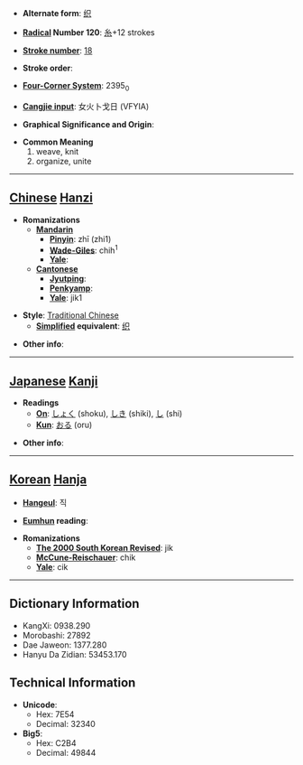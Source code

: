 * '''Alternate form''': [[织]]

* '''[[Wiktionary:Chinese radical index| Radical]] Number 120''': [[Wiktionary:Chinese radical index 糸|糸]]+12 strokes

* '''[[Wiktionary:Chinese total strokes index|Stroke number]]''': [[Wiktionary:Chinese total strokes index 18|18]]

* '''Stroke order''': 

* '''[[Wiktionary:Chinese four corner index|Four-Corner System]]''': 2395<sub>0</sub>

* '''[[Wiktionary:Chinese Cangjie index|Cangjie input]]''': 女火卜戈日 (VFYIA)

* '''Graphical Significance and Origin''': 

* '''Common Meaning'''
*#weave, knit
*# organize, unite


----

== [[Chinese]] [[Hanzi]] ==

* '''Romanizations'''
** '''[[Mandarin]]'''
*** '''[[Pinyin]]''': zhī (zhi1)
*** '''[[Wade-Giles]]''': chih<sup>1</sup>
*** '''[[Yale]]''': 
** '''[[Cantonese]]'''
*** '''[[Jyutping]]''':
*** '''[[Penkyamp]]''': 
*** '''[[Yale]]''': jik1

* '''Style''': [[Traditional Chinese]] 
** '''[[Simplified Chinese|Simplified]] equivalent''': [[织]]

* '''Other info''': 

----

== [[Japanese]] [[Kanji]] ==

* '''Readings'''
** '''[[On]]''': [[しょく]] (shoku), [[しき]] (shiki), [[し]] (shi)
** '''[[Kun]]''': [[おる]] (oru)

* '''Other info''':  

----

== [[Korean]] [[Hanja]] ==

* '''[[Hangeul]]''': 직

* '''[[Eumhun]] reading''': 

* '''Romanizations'''
** '''[[The 2000 South Korean Revised Romanization|The 2000 South Korean Revised]]''': jik
** '''[[McCune-Reischauer]]''': chik
** '''[[Yale]]''': cik

----

== Dictionary Information ==

* KangXi: 0938.290
* Morobashi: 27892
* Dae Jaweon: 1377.280
* Hanyu Da Zidian: 53453.170

== Technical Information ==

* '''Unicode''':
** Hex: 7E54
** Decimal: 32340
* '''Big5''':
** Hex: C2B4
** Decimal: 49844